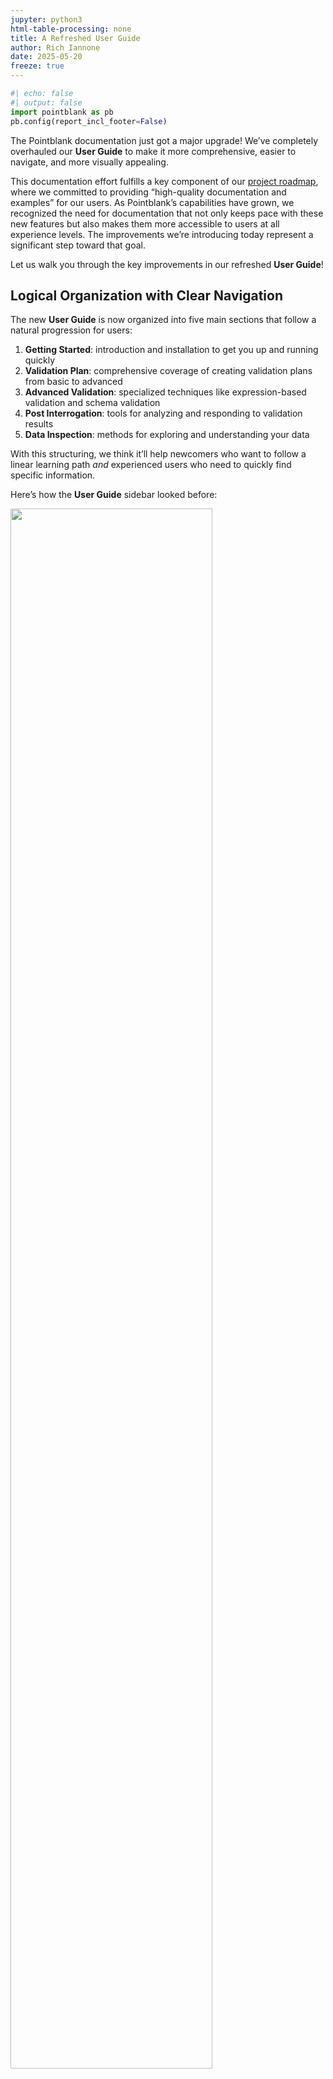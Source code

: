 ```yaml
---
jupyter: python3
html-table-processing: none
title: A Refreshed User Guide
author: Rich Iannone
date: 2025-05-20
freeze: true
---
```


```python
#| echo: false
#| output: false
import pointblank as pb
pb.config(report_incl_footer=False)
```

The Pointblank documentation just got a major upgrade! We've completely overhauled our
**User Guide** to make it more comprehensive, easier to navigate, and more visually appealing.

This documentation effort fulfills a key component of our
[project roadmap](https://github.com/posit-dev/pointblank#roadmap), where we committed to
providing "high-quality documentation and examples" for our users. As Pointblank's capabilities have
grown, we recognized the need for documentation that not only keeps pace with these new features but
also makes them more accessible to users at all experience levels. The improvements we're
introducing today represent a significant step toward that goal.

Let us walk you through the key improvements in our refreshed **User Guide**!

## Logical Organization with Clear Navigation

The new **User Guide** is now organized into five main sections that follow a natural progression
for users:

1. **Getting Started**: introduction and installation to get you up and running quickly
2. **Validation Plan**: comprehensive coverage of creating validation plans from basic to advanced
3. **Advanced Validation**: specialized techniques like expression-based validation and schema validation
4. **Post Interrogation**: tools for analyzing and responding to validation results
5. **Data Inspection**: methods for exploring and understanding your data

With this structuring, we think it'll help newcomers who want to follow a linear learning path *and*
experienced users who need to quickly find specific information.

Here's how the **User Guide** sidebar looked before:

![](docs-before.png){width=80%}

This is it now:

![](docs-now.png){width=80%}

As you can see, more sections, more articles, and an overall nicer look for the sidebar!

## Enhanced Code Examples and Interactive Output

Every concept is now illustrated with practical, runnable examples that show both the code and its
output. We've adopted an "example-first" approach throughout the guide where we:

- present code examples early in each section
- show the actual output you'll see in your environment
- follow with explanatory text that references what you've already seen

This approach makes learning more intuitive. You see how something works before we explain why it
works that way. For example:

```python
import pointblank as pb

# A simple validation that demonstrates core concepts
validation = (
   pb.Validate(data=pb.load_dataset("small_table"))
   .col_vals_gt(columns="d", value=100)
   .interrogate()
)

validation
```

After showing this example and its output, we explain the validation process, making it much easier
to understand the concepts because you've already seen them in action. This pattern appears
throughout the guide for everything from simple validations to complex workflows with multiple
validation steps and custom actions.

We've also significantly improved the presentation of console output. Previously, stdout text would
blend in with the page content, making it difficult to distinguish from regular text. Now, all
console output is displayed in a visually distinct container with a background color, making it
more clear what's code, what's output, and what's explanatory text. This visual separation creates a
much cleaner reading experience, particularly in sections with multiple code examples and their
corresponding outputs.

## Comprehensive API Coverage

We've significantly expanded our API documentation to cover:

- **all validation methods** with detailed parameter explanations and use cases
- **helper functions** that complement the validation workflow
- **customization options** for reports, thresholds, and actions

The new section on draft validation showcases how to leverage LLMs to automatically generate
validation rules, and our expanded coverage of actions and final actions demonstrates how to
integrate validation into your data pipelines.

## Visual Improvements

The refreshed guide features:

- **clean, consistent styling** across all pages
- **improved code highlighting** for better readability
- **enhanced table formatting** for validation results
- **clear visual hierarchies** with properly nested headers

These visual improvements make the documentation not just more pleasant to read, but also easier to
scan and reference when you need specific information quickly.

## Dedicated Sections for Advanced Topics

We've created in-depth guides for topics that previously had limited coverage:

- **Step Reports**: a comprehensive guide to generating, customizing, and using detailed step reports
- **Expressions**: advanced validation using column expressions
- **Segmentation**: applying validations to specific segments of your data
- **Draft Validation**: using LLMs to generate validation plans from your data

Each of these sections includes best practices, common patterns, and troubleshooting tips to help
you get the most out of these powerful features.

## Practical Workflows and Best Practices

Beyond just documenting the API, we've focused on providing practical guidance:

- **Best practices sections** at the end of key topics
- **Common patterns** for effective validation
- **Troubleshooting tips** for resolving common issues
- **Recommended workflows** that combine multiple features

These practical insights come from real-world usage patterns and help you apply Pointblank
effectively in your own data quality workflows.

## Looking Forward

The refreshed **User Guide** is just the beginning of our documentation improvements. We're
committed to continuously enhancing our documentation to support your data validation needs.

We'd love to hear your feedback on the new User Guide! Feel free to open an issue on our
[GitHub repository](https://github.com/posit-dev/pointblank/issues) with suggestions, corrections,
or requests for additional topics you'd like to see covered. You can also join our community
discussions in the dedicated `#Documentation` channel on our
[Discord server](https://discord.com/invite/YH7CybCNCQ), where you can share ideas, ask questions,
and get help directly from the Pointblank team and other users.
